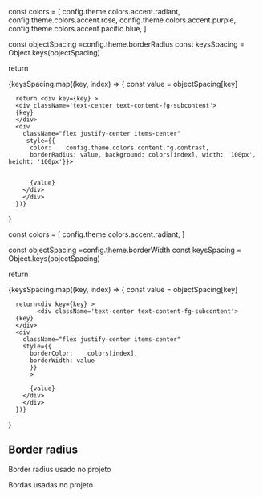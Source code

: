 
  const colors = [
    config.theme.colors.accent.radiant,
    config.theme.colors.accent.rose,
    config.theme.colors.accent.purple,
    config.theme.colors.accent.pacific.blue,
  ]

  const objectSpacing =config.theme.borderRadius
  const keysSpacing = Object.keys(objectSpacing)

  return <div className="flex gap-xs">
    {keysSpacing.map((key, index) => {
      const value = objectSpacing[key]

      return <div key={key} >
      <div className='text-center text-content-fg-subcontent'>
      {key}
      </div>
      <div
        className="flex justify-center items-center"
         style={{
          color:    config.theme.colors.content.fg.contrast,
          borderRadius: value, background: colors[index], width: '100px', height: '100px'}}>


          {value}
        </div>
        </div>
      })}
  </div>
}




  const colors = [
    config.theme.colors.accent.radiant,
  ]

  const objectSpacing =config.theme.borderWidth
  const keysSpacing = Object.keys(objectSpacing)

  return <div className="flex gap-xs">
    {keysSpacing.map((key, index) => {
      const value = objectSpacing[key]

      return<div key={key} >
            <div className='text-center text-content-fg-subcontent'>
      {key}
      </div>
      <div
        className="flex justify-center items-center"
        style={{
          borderColor:    colors[index],
          borderWidth: value
          }}
          >

          {value}
        </div>
        </div>
      })}
  </div>
}


## Border radius

Border radius usado no projeto

<BorderRadius />

Bordas usadas no projeto

<BorderWidth />
